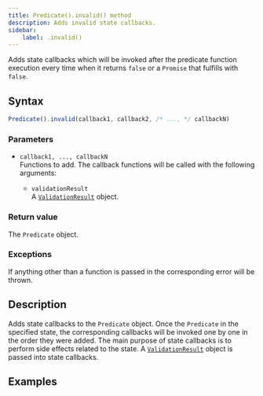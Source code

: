 ```yaml
---
title: Predicate().invalid() method
description: Adds invalid state callbacks.
sidebar:
    label: .invalid()
---
```


Adds state callbacks which will be invoked after the predicate function execution every time when it returns `false` or a `Promise` that fulfills with `false`.

## Syntax

```js
Predicate().invalid(callback1, callback2, /* ..., */ callbackN)
```

### Parameters

- `callback1, ..., callbackN`
<br/> Functions to add. The callback functions will be called with the following arguments:

    - `validationResult` 
    <br/> A [`ValidationResult`](/api/validation-result) object. 

### Return value

The `Predicate` object. 

### Exceptions

If anything other than a function is passed in the corresponding error will be thrown. 

## Description

Adds state callbacks to the `Predicate` object. Once the `Predicate` in the specified state, the corresponding callbacks will be invoked one by one in the order they were added. The main purpose of state callbacks is to perform side effects related to the state. A [`ValidationResult`](/api/validation-result) object is passed into state callbacks.

## Examples

<Code code={validCode} lang='js'/>

